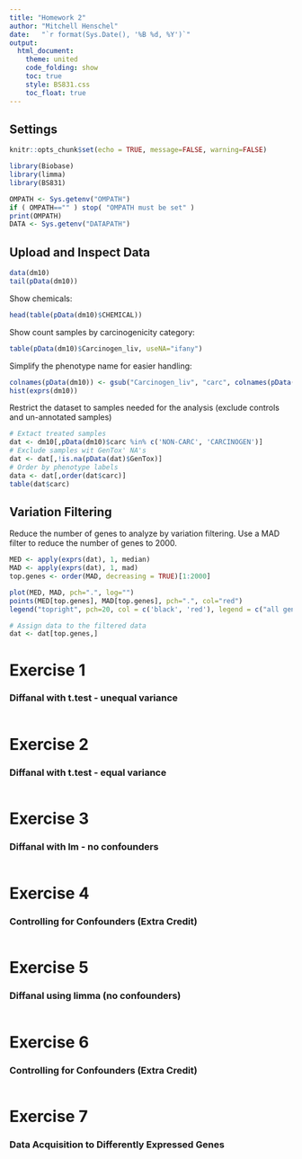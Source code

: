 ```yaml
---
title: "Homework 2"
author: "Mitchell Henschel"
date:   "`r format(Sys.Date(), '%B %d, %Y')`"
output:
  html_document:
    theme: united
    code_folding: show
    toc: true
    style: BS831.css
    toc_float: true
---
```


## Settings

```r
knitr::opts_chunk$set(echo = TRUE, message=FALSE, warning=FALSE)

library(Biobase)
library(limma)
library(BS831)

OMPATH <- Sys.getenv("OMPATH")
if ( OMPATH=="" ) stop( "OMPATH must be set" )
print(OMPATH) 
DATA <- Sys.getenv("DATAPATH")
```

## Upload and Inspect Data

```r
data(dm10)
tail(pData(dm10))
```

Show chemicals:

```r
head(table(pData(dm10)$CHEMICAL))
```

Show count samples by carcinogenicity category:

```r
table(pData(dm10)$Carcinogen_liv, useNA="ifany")
```

Simplify the phenotype name for easier handling:

```r
colnames(pData(dm10)) <- gsub("Carcinogen_liv", "carc", colnames(pData(dm10)))
hist(exprs(dm10))
```

Restrict the dataset to samples needed for the analysis (exclude controls and un-annotated samples)

```r
# Extact treated samples
dat <- dm10[,pData(dm10)$carc %in% c('NON-CARC', 'CARCINOGEN')]
# Exclude samples wit GenTox' NA's
dat <- dat[,!is.na(pData(dat)$GenTox)]
# Order by phenotype labels
data <- dat[,order(dat$carc)]
table(dat$carc)
```

## Variation Filtering

Reduce the number of genes to analyze by variation filtering. Use a MAD filter to reduce the number of genes to 2000.

```r
MED <- apply(exprs(dat), 1, median)
MAD <- apply(exprs(dat), 1, mad)
top.genes <- order(MAD, decreasing = TRUE)[1:2000]

plot(MED, MAD, pch=".", log="")
points(MED[top.genes], MAD[top.genes], pch=".", col="red")
legend("topright", pch=20, col = c('black', 'red'), legend = c("all genes", "genes passing MAD filter"))
```

```r
# Assign data to the filtered data
dat <- dat[top.genes,]
```

# Exercise 1
### Diffanal with t.test - unequal variance

```r
```

# Exercise 2
### Diffanal with t.test - equal variance

```r

```

# Exercise 3
### Diffanal with lm - no confounders

```r

```

# Exercise 4
### Controlling for Confounders (Extra Credit)

```r

```

# Exercise 5

### Diffanal using limma (no confounders)

```r

```

# Exercise 6

### Controlling for Confounders (Extra Credit)

```r

```

# Exercise 7

### Data Acquisition to Differently Expressed Genes
